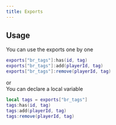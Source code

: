 ```yaml
---
title: Exports
---
```


## Usage
You can use the exports one by one
```lua showLineNumbers
exports["br_tags"]:has(id, tag)
exports["br_tags"]:add(playerId, tag)
exports["br_tags"]:remove(playerId, tag)
```
or  
You can declare a local variable
```lua showLineNumbers
local tags = exports["br_tags"]
tags:has(id, tag)
tags:add(playerId, tag)
tags:remove(playerId, tag)
```
